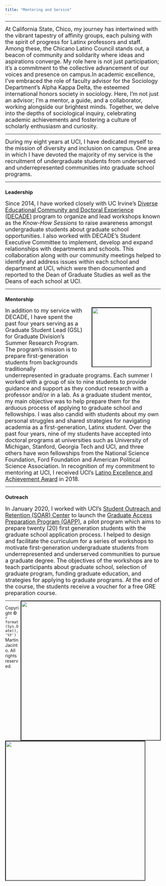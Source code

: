 ```yaml
---
title: "Mentoring and Service"
---
```

----

<font size="4">At California State, Chico, my journey has intertwined with the vibrant tapestry of affinity groups, each pulsing with the spirit of progress for Latinx professors and staff. Among these, the Chicano Latino Council stands out, a beacon of community and solidarity where ideas and aspirations converge. My role here is not just participation; it's a commitment to the collective advancement of our voices and presence on campus.In academic excellence, I've embraced the role of faculty advisor for the Sociology Department's Alpha Kappa Delta, the esteemed international honors society in sociology. Here, I'm not just an advisor; I'm a mentor, a guide, and a collaborator, working alongside our brightest minds. Together, we delve into the depths of sociological inquiry, celebrating academic achievements and fostering a culture of scholarly enthusiasm and curiosity.</font>

----

<font size="4">During my eight years at UCI, I have dedicated myself to the mission of diversity and inclusion on campus. One area in which I have devoted the majority of my service is the recruitment of undergraduate students from underserved and underrepresented communities into graduate school programs.</font>

----

<h3>**Leadership**</h3>

<font size="4">Since 2014, I have worked closely with UC Irvine's [Diverse Educational Community and Doctoral Experience (DECADE)](https://grad.uci.edu/about-us/diversity/decade/index.php) program to organize and lead workshops known as the *Know-How Sessions* to raise awareness amongst undergraduate students about graduate school opportunities. I also worked with DECADE's Student Executive Committee to implement, develop and expand relationships with departments and schools. This collaboration along with our community meetings helped to identify and address issues within each school and department at UCI, which were then documented and reported to the Dean of Graduate Studies as well as the Deans of each school at UCI.</font>

----

<h3>**Mentorship**</h3>

<img align="right" src="images/lead1.jpeg" width="190px" HSPACE=30 style="border:black; border-width:2px; border-style:inset;"/>

<font size="4">In addition to my service with DECADE, I have spent the past four years serving as a Graduate Student Lead (GSL) for Graduate Division's Summer Research Program. The program’s mission is to prepare first-generation students from backgrounds traditionally underrepresented in graduate programs. Each summer I worked with a group of six to nine students to provide guidance and support as they conduct research with a professor and/or in a lab. As a graduate student mentor, my main objective was to help prepare them for the arduous process of applying to graduate school and fellowships. I was also candid with students about my own personal struggles and shared strategies for navigating academia as a first-generation, Latinx student. Over the past four years, nine of my students have accepted into doctoral programs at universities such as University of Michigan, Stanford, Georgia Tech and UCI, and three others have won fellowships from the National Science Foundation, Ford Foundation and American Political Science Association. In recognition of my commitment to mentoring at UCI, I received UCI's [Latino Excellence and Achievement Award](https://inclusion.uci.edu/action-plan/mentoring/latino-excellence-and-achievement-award/) in 2018.</font>

----

<h3>**Outreach**</h3> 

<font size="4">In January 2020, I worked with UCI's [Student Outreach and Retention (SOAR) Center](https://soar.uci.edu/) to launch the [Graduate Access Preparation Program (GAPP)](https://soar.uci.edu/gapp/), a pilot program which aims to prepare twenty (20) first generation students with the graduate school application process. I helped to design and facilitate the curriculum for a series of workshops to motivate first-generation undergraduate students from underrepresented and underserved communities to pursue a graduate degree. The objectives of the workshops are to teach participants about graduate school, selection of graduate program, funding graduate education, and strategies for applying to graduate programs. At the end of the course, the students receive a voucher for a free GRE preparation course.</font>

<img align="right" src="images/gapp1.jpg" width="450px" style="border:black; border-width:2px; border-style:inset;">

<img align="left" src="images/gapp2.jpg" width="450px" style="border:black; border-width:2px; border-style:inset;">

---
<p>Copyright &copy; `r format(Sys.Date(), '%Y')` Martín Jacinto. All rights reserved.</p>
